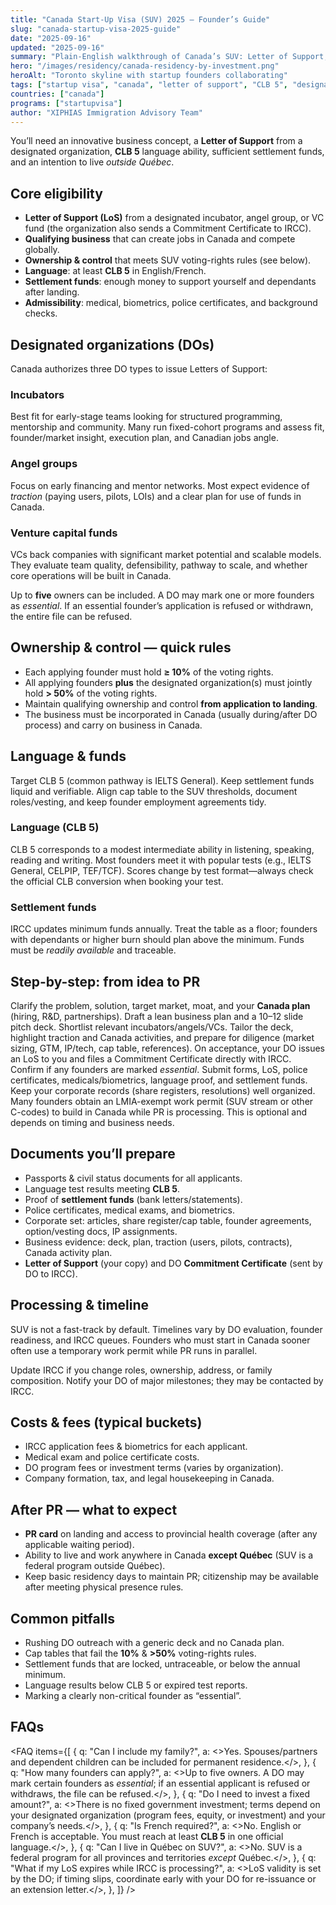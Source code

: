 ```yaml
---
title: "Canada Start-Up Visa (SUV) 2025 — Founder’s Guide"
slug: "canada-startup-visa-2025-guide"
date: "2025-09-16"
updated: "2025-09-16"
summary: "Plain-English walkthrough of Canada’s SUV: Letter of Support, CLB 5, funds, ownership rules, timeline, and FAQs."
hero: "/images/residency/canada-residency-by-investment.png"
heroAlt: "Toronto skyline with startup founders collaborating"
tags: ["startup visa", "canada", "letter of support", "CLB 5", "designated organizations"]
countries: ["canada"]
programs: ["startupvisa"]
author: "XIPHIAS Immigration Advisory Team"
---
```


<Section
  title="What is the Start-Up Visa?"
  intro="Canada’s Start-Up Visa (SUV) grants permanent residence to founders building an innovative, scalable business that is supported by a government-designated organization (incubator, angel group, or venture capital fund)."
>
  <Callout title="Who qualifies?" variant="info">
    You’ll need an innovative business concept, a <strong>Letter of Support</strong> from a designated organization, <strong>CLB 5</strong> language ability, sufficient settlement funds, and an intention to live <em>outside Québec</em>.
  </Callout>
</Section>

## Core eligibility

- **Letter of Support (LoS)** from a designated incubator, angel group, or VC fund (the organization also sends a Commitment Certificate to IRCC).
- **Qualifying business** that can create jobs in Canada and compete globally.
- **Ownership & control** that meets SUV voting-rights rules (see below).
- **Language**: at least **CLB 5** in English/French.
- **Settlement funds**: enough money to support yourself and dependants after landing.
- **Admissibility**: medical, biometrics, police certificates, and background checks.

## Designated organizations (DOs)

Canada authorizes three DO types to issue Letters of Support:

### Incubators
Best fit for early-stage teams looking for structured programming, mentorship and community. Many run fixed-cohort programs and assess fit, founder/market insight, execution plan, and Canadian jobs angle.

### Angel groups
Focus on early financing and mentor networks. Most expect evidence of <em>traction</em> (paying users, pilots, LOIs) and a clear plan for use of funds in Canada.

### Venture capital funds
VCs back companies with significant market potential and scalable models. They evaluate team quality, defensibility, pathway to scale, and whether core operations will be built in Canada.

<Callout title="Essential vs non-essential applicants" variant="warning">
  Up to <strong>five</strong> owners can be included. A DO may mark one or more founders as <em>essential</em>. If an essential founder’s application is refused or withdrawn, the entire file can be refused.
</Callout>

## Ownership & control — quick rules

- Each applying founder must hold **≥ 10%** of the voting rights.
- All applying founders **plus** the designated organization(s) must jointly hold **> 50%** of the voting rights.
- Maintain qualifying ownership and control **from application to landing**.
- The business must be incorporated in Canada (usually during/after DO process) and carry on business in Canada.

## Language & funds

<Callout title="Practical checklist" variant="success">
  Target CLB 5 (common pathway is IELTS General). Keep settlement funds liquid and verifiable. Align cap table to the SUV thresholds, document roles/vesting, and keep founder employment agreements tidy.
</Callout>

### Language (CLB 5)
CLB 5 corresponds to a modest intermediate ability in listening, speaking, reading and writing. Most founders meet it with popular tests (e.g., IELTS General, CELPIP, TEF/TCF). Scores change by test format—always check the official CLB conversion when booking your test.

### Settlement funds
IRCC updates minimum funds annually. Treat the table as a floor; founders with dependants or higher burn should plan above the minimum. Funds must be <em>readily available</em> and traceable.

## Step-by-step: from idea to PR

<Steps>
  <Step title="Shape a qualifying business">
    Clarify the problem, solution, target market, moat, and your <strong>Canada plan</strong> (hiring, R&amp;D, partnerships). Draft a lean business plan and a 10–12 slide pitch deck.
  </Step>
  <Step title="Engage designated organizations">
    Shortlist relevant incubators/angels/VCs. Tailor the deck, highlight traction and Canada activities, and prepare for diligence (market sizing, GTM, IP/tech, cap table, references).
  </Step>
  <Step title="Secure the Letter of Support">
    On acceptance, your DO issues an LoS to you and files a Commitment Certificate directly with IRCC. Confirm if any founders are marked <em>essential</em>.
  </Step>
  <Step title="File the PR application">
    Submit forms, LoS, police certificates, medicals/biometrics, language proof, and settlement funds. Keep your corporate records (share registers, resolutions) well organized.
  </Step>
  <Step title="(Optional) Work permit">
    Many founders obtain an LMIA-exempt work permit (SUV stream or other C-codes) to build in Canada while PR is processing. This is optional and depends on timing and business needs.
  </Step>
</Steps>

## Documents you’ll prepare

- Passports & civil status documents for all applicants.
- Language test results meeting **CLB 5**.
- Proof of **settlement funds** (bank letters/statements).
- Police certificates, medical exams, and biometrics.
- Corporate set: articles, share register/cap table, founder agreements, option/vesting docs, IP assignments.
- Business evidence: deck, plan, traction (users, pilots, contracts), Canada activity plan.
- **Letter of Support** (your copy) and DO **Commitment Certificate** (sent by DO to IRCC).

## Processing & timeline

SUV is not a fast-track by default. Timelines vary by DO evaluation, founder readiness, and IRCC queues. Founders who must start in Canada sooner often use a temporary work permit while PR runs in parallel.

<Callout title="Keep your file current" variant="tip">
  Update IRCC if you change roles, ownership, address, or family composition. Notify your DO of major milestones; they may be contacted by IRCC.
</Callout>

## Costs & fees (typical buckets)

- IRCC application fees & biometrics for each applicant.
- Medical exam and police certificate costs.
- DO program fees or investment terms (varies by organization).
- Company formation, tax, and legal housekeeping in Canada.

## After PR — what to expect

- **PR card** on landing and access to provincial health coverage (after any applicable waiting period).
- Ability to live and work anywhere in Canada **except Québec** (SUV is a federal program outside Québec).
- Keep basic residency days to maintain PR; citizenship may be available after meeting physical presence rules.

## Common pitfalls

- Rushing DO outreach with a generic deck and no Canada plan.
- Cap tables that fail the **10%** & **>50%** voting-rights rules.
- Settlement funds that are locked, untraceable, or below the annual minimum.
- Language results below CLB 5 or expired test reports.
- Marking a clearly non-critical founder as “essential”.

## FAQs

<FAQ
  items={[
    {
      q: "Can I include my family?",
      a: <>Yes. Spouses/partners and dependent children can be included for permanent residence.</>,
    },
    {
      q: "How many founders can apply?",
      a: <>Up to five owners. A DO may mark certain founders as <em>essential</em>; if an essential applicant is refused or withdraws, the file can be refused.</>,
    },
    {
      q: "Do I need to invest a fixed amount?",
      a: <>There is no fixed government investment; terms depend on your designated organization (program fees, equity, or investment) and your company’s needs.</>,
    },
    {
      q: "Is French required?",
      a: <>No. English or French is acceptable. You must reach at least <strong>CLB 5</strong> in one official language.</>,
    },
    {
      q: "Can I live in Québec on SUV?",
      a: <>No. SUV is a federal program for all provinces and territories <em>except</em> Québec.</>,
    },
    {
      q: "What if my LoS expires while IRCC is processing?",
      a: <>LoS validity is set by the DO; if timing slips, coordinate early with your DO for re-issuance or an extension letter.</>,
    },
  ]}
/>
